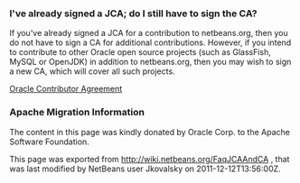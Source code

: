 <!--

    Licensed to the Apache Software Foundation (ASF) under one
    or more contributor license agreements.  See the NOTICE file
    distributed with this work for additional information
    regarding copyright ownership.  The ASF licenses this file
    to you under the Apache License, Version 2.0 (the
    "License"); you may not use this file except in compliance
    with the License.  You may obtain a copy of the License at

      http://www.apache.org/licenses/LICENSE-2.0

    Unless required by applicable law or agreed to in writing,
    software distributed under the License is distributed on an
    "AS IS" BASIS, WITHOUT WARRANTIES OR CONDITIONS OF ANY
    KIND, either express or implied.  See the License for the
    specific language governing permissions and limitations
    under the License.

-->

===I've already signed a JCA; do I still have to sign the CA?===

If you've already signed a JCA for a contribution to netbeans.org, then you do not have to sign a CA for additional contributions. However, if you intend to contribute to other Oracle open source projects (such as GlassFish, MySQL or OpenJDK) in addition to netbeans.org, then you may wish to sign a new CA, which will cover all such projects.

[http://oss.oracle.com/oca.pdf Oracle Contributor Agreement]

===Apache Migration Information===

The content in this page was kindly donated by Oracle Corp. to the
Apache Software Foundation.

This page was exported from http://wiki.netbeans.org/FaqJCAAndCA , 
that was last modified by NetBeans user Jkovalsky 
on 2011-12-12T13:56:00Z.


